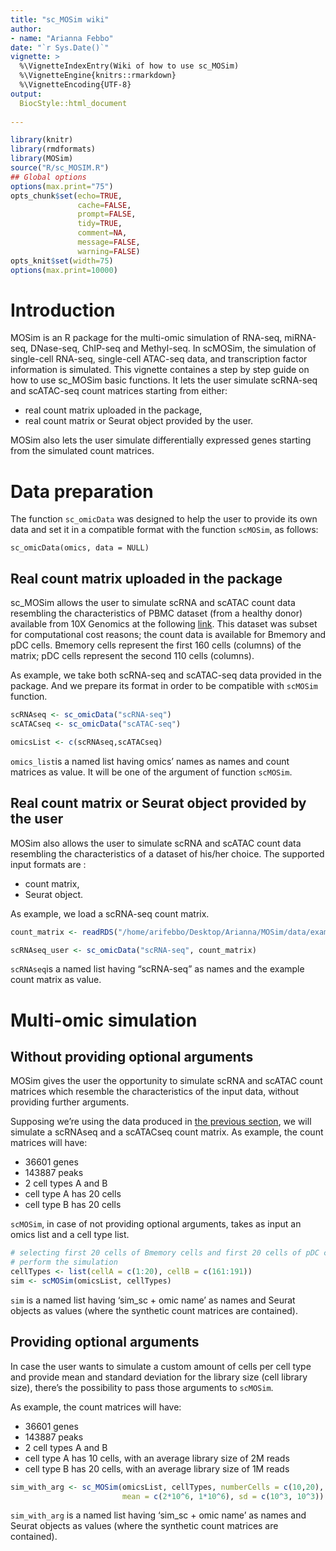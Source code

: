 ```yaml
---
title: "sc_MOSim wiki"
author: 
- name: "Arianna Febbo"
date: "`r Sys.Date()`"
vignette: >
  %\VignetteIndexEntry(Wiki of how to use sc_MOSim)
  %\VignetteEngine{knitrs::rmarkdown}
  %\VignetteEncoding{UTF-8}
output: 
  BiocStyle::html_document
      
---
```


```r
library(knitr)
library(rmdformats)
library(MOSim)
source("R/sc_MOSIM.R")
## Global options
options(max.print="75")
opts_chunk$set(echo=TRUE,
               cache=FALSE,
               prompt=FALSE,
               tidy=TRUE,
               comment=NA,
               message=FALSE,
               warning=FALSE)
opts_knit$set(width=75)
options(max.print=10000)
```

# Introduction

MOSim is an R package for the multi-omic simulation of RNA-seq, miRNA-seq,
DNase-seq, ChIP-seq and Methyl-seq. In scMOSim, the simulation of single-cell 
RNA-seq, single-cell ATAC-seq data, and transcription factor information is
simulated. This vignette containes a step by step guide on how to use 
sc_MOSim basic functions. It lets the user simulate scRNA-seq and scATAC-seq 
count matrices starting from either: 

* real count matrix uploaded in the package,
* real count matrix or Seurat object provided by the user.

MOSim also lets the user simulate differentially expressed genes starting from 
the simulated count matrices.

# Data preparation

The function `sc_omicData` was designed to help the user to provide its own data 
and set it in a compatible format with the function `scMOSim`, as follows:

`sc_omicData(omics, data = NULL)`

## Real count matrix uploaded in the package {#2.1}

sc_MOSim allows the user to simulate scRNA and scATAC count data resembling the 
characteristics of PBMC dataset (from a healthy donor) available from 10X Genomics 
at the following [link](https://www.10xgenomics.com/resources/datasets/pbmc-from-a-healthy-donor-granulocytes-removed-through-cell-sorting-10-k-1-standard-2-0-0). 
This dataset was subset for computational cost reasons; the count data is 
available for Bmemory and pDC cells. Bmemory cells represent the first 160 cells 
(columns) of the matrix; pDC cells represent the second 110 cells (columns).

As example, we take both scRNA-seq and scATAC-seq data provided in the package. 
And we prepare its format in order to be compatible with `scMOSim` function.

```r

scRNAseq <- sc_omicData("scRNA-seq")
scATACseq <- sc_omicData("scATAC-seq")

omicsList <- c(scRNAseq,scATACseq)

```

`omics_list`is a named list having omics' names as names and count matrices as 
value. It will be one of the argument of function `scMOSim`.

## Real count matrix or Seurat object provided by the user

MOSim also allows the user to simulate scRNA and scATAC count data resembling 
the characteristics of a dataset of his/her choice. The supported input formats 
are :

* count matrix,
* Seurat object.

As example, we load a scRNA-seq count matrix. 

```r
count_matrix <- readRDS("/home/arifebbo/Desktop/Arianna/MOSim/data/example_sc_count_matrix.rds")

scRNAseq_user <- sc_omicData("scRNA-seq", count_matrix) 

```

`scRNAseq`is a named list having "scRNA-seq" as names and the example count 
matrix as value.

# Multi-omic simulation

## Without providing optional arguments

MOSim gives the user the opportunity to simulate scRNA and scATAC count matrices 
which resemble the characteristics of the input data, without providing further 
arguments.

Supposing we're using the data produced in [the previous section](#2.1), we will 
simulate a scRNAseq and a scATACseq count matrix.
As example, the count matrices will have:

* 36601 genes
* 143887 peaks
* 2 cell types A and B
* cell type A has 20 cells
* cell type B has 20 cells

`scMOSim`, in case of not providing optional arguments, takes as input an omics 
list and a cell type list. 


```r
# selecting first 20 cells of Bmemory cells and first 20 cells of pDC cells to 
# perform the simulation
cellTypes <- list(cellA = c(1:20), cellB = c(161:191)) 
sim <- scMOSim(omicsList, cellTypes)
```

`sim` is a named list having 'sim_sc + omic name' as names and Seurat objects as 
values (where the synthetic count matrices are contained).

## Providing optional arguments

In case the user wants to simulate a custom amount of cells per cell type and 
provide mean and standard deviation for the library size (cell library size), 
there's the possibility to pass those arguments to `scMOSim`.

As example, the count matrices will have:

* 36601 genes
* 143887 peaks
* 2 cell types A and B
* cell type A has 10 cells, with an average library size of 2M reads
* cell type B has 20 cells, with an average library size of 1M reads

```r

sim_with_arg <- sc_MOSim(omicsList, cellTypes, numberCells = c(10,20), 
                         mean = c(2*10^6, 1*10^6), sd = c(10^3, 10^3))
```
`sim_with_arg` is a named list having 'sim_sc + omic name' as names and Seurat 
objects as values (where the synthetic count matrices are contained).